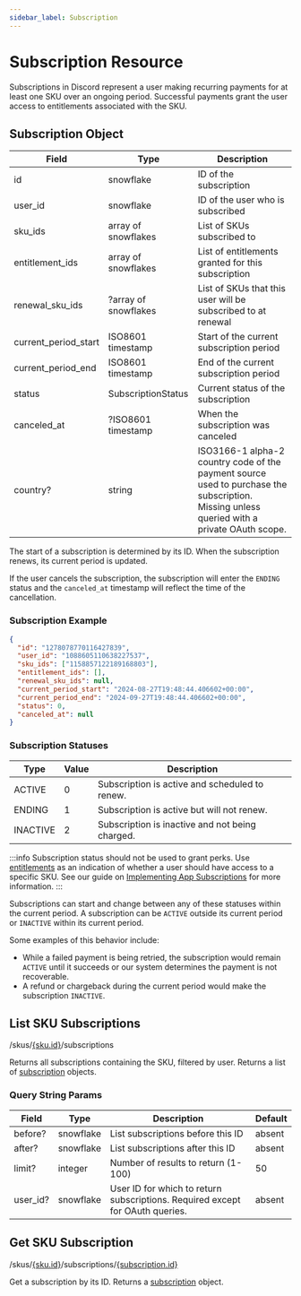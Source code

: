 ```yaml
---
sidebar_label: Subscription
---
```


# Subscription Resource

Subscriptions in Discord represent a user making recurring payments for at least one SKU over an ongoing period. Successful payments grant the user access to entitlements associated with the SKU.

## Subscription Object

| Field                | Type                 | Description                                                                                                                                |
|----------------------|----------------------|--------------------------------------------------------------------------------------------------------------------------------------------|
| id                   | snowflake            | ID of the subscription                                                                                                                     |
| user_id              | snowflake            | ID of the user who is subscribed                                                                                                           |
| sku_ids              | array of snowflakes  | List of SKUs subscribed to                                                                                                                 |
| entitlement_ids      | array of snowflakes  | List of entitlements granted for this subscription                                                                                         |
| renewal_sku_ids      | ?array of snowflakes | List of SKUs that this user will be subscribed to at renewal                                                                               |
| current_period_start | ISO8601 timestamp    | Start of the current subscription period                                                                                                   |
| current_period_end   | ISO8601 timestamp    | End of the current subscription period                                                                                                     |
| status               | SubscriptionStatus   | Current status of the subscription                                                                                                         |
| canceled_at          | ?ISO8601 timestamp   | When the subscription was canceled                                                                                                         |
| country?             | string               | ISO3166-1 alpha-2 country code of the payment source used to purchase the subscription. Missing unless queried with a private OAuth scope. |

The start of a subscription is determined by its ID. When the subscription renews, its current period is updated.

If the user cancels the subscription, the subscription will enter the `ENDING` status and the `canceled_at` timestamp will reflect the time of the cancellation.

### Subscription Example

```json
{
  "id": "1278078770116427839", 
  "user_id": "1088605110638227537", 
  "sku_ids": ["1158857122189168803"], 
  "entitlement_ids": [], 
  "renewal_sku_ids": null,
  "current_period_start": "2024-08-27T19:48:44.406602+00:00", 
  "current_period_end": "2024-09-27T19:48:44.406602+00:00", 
  "status": 0, 
  "canceled_at": null
}
```

### Subscription Statuses

| Type     | Value | Description                                     |
|----------|-------|-------------------------------------------------|
| ACTIVE   | 0     | Subscription is active and scheduled to renew.  |
| ENDING   | 1     | Subscription is active but will not renew.      |
| INACTIVE | 2     | Subscription is inactive and not being charged. |

:::info
Subscription status should not be used to grant perks. Use [entitlements](/docs/resources/entitlement#entitlement-object) as an indication of whether a user should have access to a specific SKU. See our guide on [Implementing App Subscriptions](/docs/monetization/implementing-app-subscriptions) for more information.
:::

Subscriptions can start and change between any of these statuses within the current period. A subscription can be `ACTIVE` outside its current period or `INACTIVE` within its current period.

Some examples of this behavior include:

- While a failed payment is being retried, the subscription would remain `ACTIVE` until it succeeds or our system determines the payment is not recoverable.
- A refund or chargeback during the current period would make the subscription `INACTIVE`.

## List SKU Subscriptions
<Route type="GET">/skus/[\{sku.id\}](/docs/resources/sku#sku-object)/subscriptions</Route>

Returns all subscriptions containing the SKU, filtered by user. Returns a list of [subscription](/docs/resources/subscription#subscription-object) objects.

### Query String Params

| Field    | Type      | Description                                                                   | Default |
|----------|-----------|-------------------------------------------------------------------------------|---------|
| before?  | snowflake | List subscriptions before this ID                                             | absent  |
| after?   | snowflake | List subscriptions after this ID                                              | absent  |
| limit?   | integer   | Number of results to return (1-100)                                           | 50      |
| user_id? | snowflake | User ID for which to return subscriptions. Required except for OAuth queries. | absent  |

## Get SKU Subscription
<Route type="GET">/skus/[\{sku.id\}](/docs/resources/sku#sku-object)/subscriptions/[\{subscription.id\}](/docs/resources/subscription#subscription-object)</Route>

Get a subscription by its ID. Returns a [subscription](/docs/resources/subscription#subscription-object) object.
